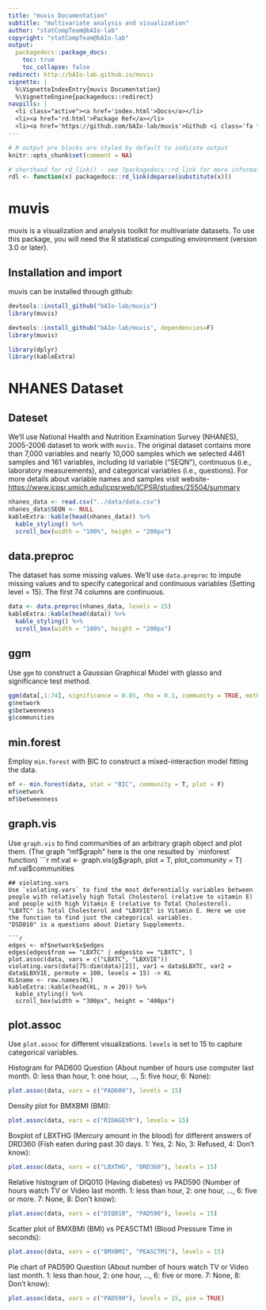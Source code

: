 ```yaml
---
title: "muvis Documentation"
subtitle: "multivariate analysis and visualization"
author: "statCompTeam@bAIo-lab"
copyright: "statCompTeam@bAIo-lab"
output:
  packagedocs::package_docs:
    toc: true
    toc_collapse: false
redirect: http://bAIo-lab.github.io/muvis
vignette: |
  %\VignetteIndexEntry{muvis Documentation}
  %\VignetteEngine{packagedocs::redirect}
navpills: |
  <li class="active"><a href='index.html'>Docs</a></li>
  <li><a href='rd.html'>Package Ref</a></li>
  <li><a href='https://github.com/bAIo-lab/muvis'>Github <i class='fa fa-github'></i></a></li>
---
```


```r
# R output pre blocks are styled by default to indicate output
knitr::opts_chunk$set(comment = NA)

# shorthand for rd_link() - see ?packagedocs::rd_link for more information
rdl <- function(x) packagedocs::rd_link(deparse(substitute(x)))
```

# muvis

muvis is a visualization and analysis toolkit for multivariate datasets.  To use this package, you 
will need the R statistical computing environment (version 3.0 or later).

## Installation and import
muvis can be installed through github:
```r
devtools::install_github("bAIo-lab/muvis")
library(muvis)
```

```r
devtools::install_github("bAIo-lab/muvis", dependencies=F)
library(muvis)
```

```r
library(dplyr)
library(kableExtra)
```

# NHANES Dataset

## Dateset
We'll use National Health and Nutrition Examination Survey (NHANES), 2005-2006 dataset to work with `muvis`. The original dataset contains more than 7,000 variables and nearly 10,000 samples which we selected 4461 samples and 161 variables, including Id variable ("SEQN"), continuous (i.e., laboratory measurements), and categorical variables (i.e., questions). For more details about variable names and samples visit website- <https://www.icpsr.umich.edu/icpsrweb/ICPSR/studies/25504/summary>

```r
nhanes_data <- read.csv("../data/data.csv")
nhanes_data$SEQN <- NULL
kableExtra::kable(head(nhanes_data)) %>%
  kable_styling() %>%
  scroll_box(width = "100%", height = "200px")
```

## data.preproc
The dataset has some missing values. We'll use `data.preproc` to impute missing values and to specify categorical and continuous variables (Setting level = 15). The first 74 columns are continuous.
```r
data <- data.preproc(nhanes_data, levels = 15)
kableExtra::kable(head(data)) %>%
  kable_styling() %>%
  scroll_box(width = "100%", height = "200px")
```

<!-- ## dim.reduce -->
<!-- Use `dim.reduce` to visualize the continuous variables in 2 dimensions with tsne.  -->
<!-- ```{r dim, echo=TRUE, message=FALSE, warning=FALSE, eval=FALSE} -->
<!-- dim.reduce(data[,1:63], method = "tsne") -> plt -->
<!-- #plt -->
<!-- ``` -->

## ggm
Use `ggm` to construct a Gaussian Graphical Model with glasso and significance test method.
```r
ggm(data[,1:74], significance = 0.05, rho = 0.1, community = TRUE, methods = c("glasso", "sin"), plot = F) -> g
g$network
g$betweenness
g$communities
```

<!-- ## bn -->
<!-- Use `bn` to learn the structure of a Bayesian network fitting data. -->
<!-- ```{r bn, echo=TRUE, message=FALSE, warning=FALSE, eval=FALSE} -->
<!-- b <- bn(data = data[,1:63]) -->
<!-- b$network -->
<!-- b$betweenness -->
<!-- b$communities -->
<!-- ``` -->

## min.forest
Employ `min.forest` with BIC to construct a mixed-interaction model fitting the data.
```r
mf <- min.forest(data, stat = "BIC", community = T, plot = F)
mf$network
mf$betweenness
```

## graph.vis
Use `graph.vis` to find communities of an arbitrary graph object and plot them. (The graph "mf$graph" here is the one resulted by `minforest` function)
```r
mf.val <- graph.vis(g$graph, plot = T, plot_community = T)
mf.val$communities
```
## violating.vars
Use `violating.vars` to find the most deferentially variables between people with relatively high Total Cholesterol (relative to vitamin E) and people with high Vitamin E (relative to Total Cholesterol).
"LBXTC" is Total Cholesterol and "LBXVIE" is Vitamin E. Here we use the function to find just the categorical variables.
"DSD010" is a questions about Dietary Supplements.

```r
edges <- mf$network$x$edges
edges[edges$from == "LBXTC" | edges$to == "LBXTC", ]
plot.assoc(data, vars = c("LBXTC", "LBXVIE"))
violating.vars(data[75:dim(data)[2]], var1 = data$LBXTC, var2 = data$LBXVIE, permute = 100, levels = 15) -> KL
KL$name <- row.names(KL)
kableExtra::kable(head(KL, n = 20)) %>%
  kable_styling() %>%
  scroll_box(width = "300px", height = "400px")
```


## plot.assoc
Use `plot.assoc` for different visualizations. 
`levels` is set to 15 to capture categorical variables.

Histogram for PAD600 Question (About number of hours use computer last month. 0: less than hour, 1: one hour, ..., 5: five hour, 6: None):
```r
plot.assoc(data, vars = c("PAD600"), levels = 15)
```

Density plot for BMXBMI (BMI):
```r
plot.assoc(data, vars = c("RIDAGEYR"), levels = 15)
```

Boxplot of LBXTHG (Mercury amount in the blood) for different answers of DRD360 (Fish eaten during past 30 days. 1: Yes, 2: No, 3: Refused, 4: Don't know):
```r
plot.assoc(data, vars = c("LBXTHG", "DRD360"), levels = 15)
```

Relative histogram of DIQ010 (Having diabetes) vs PAD590 (Number of hours watch TV or Video last month. 1: less than hour, 2: one hour, ..., 6: five or more. 7: None, 8: Don't know):
```r
plot.assoc(data, vars = c("DIQ010", "PAD590"), levels = 15)
```

Scatter plot of BMXBMI (BMI) vs PEASCTM1 (Blood Pressure Time in seconds):
```r
plot.assoc(data, vars = c("BMXBMI", "PEASCTM1"), levels = 15)
```

Pie chart of PAD590 Question (About number of hours watch TV or Video last month. 1: less than hour, 2: one hour, ..., 6: five or more. 7: None, 8: Don't know):
```r
plot.assoc(data, vars = c("PAD590"), levels = 15, pie = TRUE)
```



